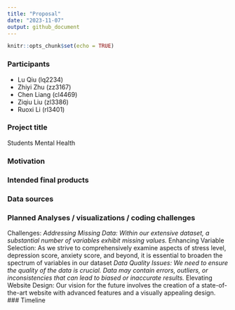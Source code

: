 ```yaml
---
title: "Proposal"
date: "2023-11-07"
output: github_document
---
```


```r
knitr::opts_chunk$set(echo = TRUE)
```

### Participants
* Lu Qiu (lq2234)
* Zhiyi Zhu (zz3167)
* Chen Liang (cl4469)
* Ziqiu Liu (zl3386)
* Ruoxi Li (rl3401)

### Project title

Students Mental Health

### Motivation 



### Intended final products


### Data sources


### Planned Analyses / visualizations / coding challenges

Challenges:
*Addressing Missing Data:
Within our extensive dataset, a substantial number of variables exhibit missing values.
*Enhancing Variable Selection:
As we strive to comprehensively examine aspects of stress level, depression score, anxiety score, and beyond, it is essential to broaden the spectrum of variables in our dataset
*Data Quality Issues:
We need to ensure the quality of the data is crucial. Data may contain errors, outliers, or inconsistencies that can lead to biased or inaccurate results. 
*Elevating Website Design:
Our vision for the future involves the creation of a state-of-the-art website with advanced features and a visually appealing design.
### Timeline


